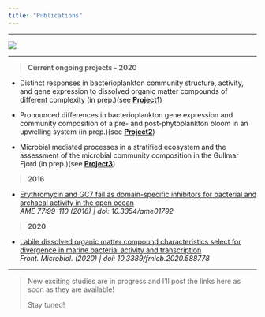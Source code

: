 ```yaml
---
title: "Publications"
---
```


---

<img id="cv" src="ORCID.png"/>

---

> **Current ongoing projects - 2020**

* Distinct responses in bacterioplankton community structure, activity, and gene expression to dissolved organic matter compounds of different complexity (in prep.)(see <a href="project1.html">**Project1**</a>)

* Pronounced differences in bacterioplankton gene expression and community composition of a pre- and post-phytoplankton bloom in an upwelling system (in prep.)(see <a href="project2.html">**Project2**</a>)

* Microbial mediated processes in a stratified ecosystem and the assessment of the microbial community composition in the Gullmar Fjord (in prep.)(see <a href="project3.html">**Project3**</a>)

> **2016**

* [Erythromycin and GC7 fail as domain-specific inhibitors for bacterial and archaeal activity in the open ocean](http://www.int-res.com/abstracts/ame/v77/n2/p99-110/)<br>
*AME 77:99-110 (2016) | doi: 10.3354/ame01792*

> **2020**

* [Labile dissolved organic matter compound characteristics select for divergence in marine bacterial activity and transcription](https://www.frontiersin.org/articles/10.3389/fmicb.2020.588778/abstract)<br>
*Front. Microbiol. (2020) | doi: 10.3389/fmicb.2020.588778*

---

> New exciting studies are in progress and I'll post the links here as soon as they are available!</p>
> Stay tuned!